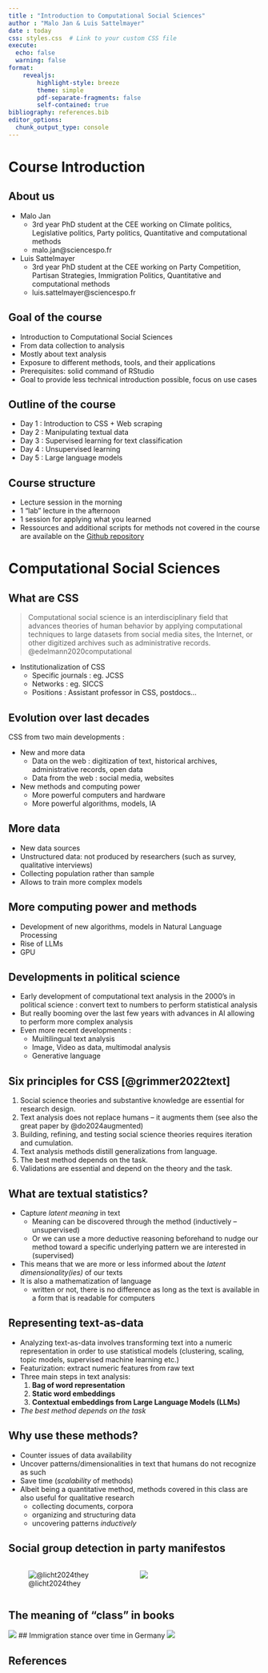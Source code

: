 ```yaml
---
title : "Introduction to Computational Social Sciences"
author : "Malo Jan & Luis Sattelmayer"
date : today
css: styles.css  # Link to your custom CSS file
execute: 
  echo: false
  warning: false
format: 
    revealjs:
        highlight-style: breeze
        theme: simple
        pdf-separate-fragments: false
        self-contained: true
bibliography: references.bib
editor_options: 
  chunk_output_type: console
---
```


# Course Introduction {.smaller}
## About us {.smaller}

- Malo Jan
    - 3rd year PhD student at the CEE working on Climate politics, Legislative politics, Party politics, Quantitative and computational methods
    - malo.jan@sciencespo.fr
    
- Luis Sattelmayer
    - 3rd year PhD student at the CEE working on Party Competition, Partisan Strategies, Immigration Politics, Quantitative and computational methods
    - luis.sattelmayer@sciencespo.fr

## Goal of the course {.smaller}

- Introduction to Computational Social Sciences
- From data collection to analysis
- Mostly about text analysis
- Exposure to different methods, tools, and their applications
- Prerequisites: solid command of RStudio
- Goal to provide less technical introduction possible, focus on use cases

## Outline of the course {.smaller}

- Day 1 : Introduction to CSS + Web scraping
- Day 2 : Manipulating textual data
- Day 3 : Supervised learning for text classification
- Day 4 : Unsupervised learning
- Day 5 : Large language models

## Course structure {.smaller}

- Lecture session in the morning
- 1 "lab" lecture in the afternoon
- 1 session for applying what you learned
- Ressources and additional scripts for methods not covered in the course are available on the [Github repository](https://github.com/luissattelmayer/intro-css/tree/main)

# Computational Social Sciences {.smaller}

## What are CSS {.smaller}


> Computational social science is an interdisciplinary field that advances theories of human behavior by applying computational techniques to large datasets from social media sites, the Internet, or other digitized archives such as administrative records. @edelmann2020computational

- Institutionalization of CSS
    - Specific journals : eg. JCSS
    - Networks : eg. SICCS
    - Positions : Assistant professor in CSS, postdocs...

## Evolution over last decades {.smaller}

CSS from two main developments : 

- New and more data
    - Data on the web : digitization of text, historical archives, administrative records, open data
    - Data from the web : social media, websites
- New methods and computing power 
    - More powerful computers and hardware
    - More powerful algorithms, models, IA
    
## More data {.smaller}

- New data sources
- Unstructured data: not produced by researchers (such as survey, qualitative interviews)
- Collecting population rather than sample
- Allows to train more complex models

## More computing power and methods  {.smaller}


- Development of new algorithms, models in Natural Language Processing
- Rise of LLMs
- GPU

## Developments in political science {.smaller}

- Early development of computational text analysis in the 2000's in political science : convert text to numbers to perform statistical analysis
- But really booming over the last few years with advances in AI allowing to perform more complex analysis
- Even more recent developments : 
    - Muiltilingual text analysis
    - Image, Video as data, multimodal analysis
    - Generative language

## Six principles for CSS [@grimmer2022text] {.smaller}
1. Social science theories and substantive knowledge are essential for research design. 
2. Text analysis does not replace humans -- it augments them (see also the great paper by @do2024augmented)
3. Building, refining, and testing social science theories requires iteration and cumulation. 
4. Text analysis methods distill generalizations from language. 
5. The best method depends on the task. 
6. Validations are essential and depend on the theory and the task. 


## What are textual statistics? {.smaller}
- Capture *latent meaning* in text
  - Meaning can be discovered through the method (inductively -- unsupervised)
  - Or we can use a more deductive reasoning beforehand to nudge our method toward a specific underlying pattern we are interested in (supervised)
- This means that we are more or less informed about the *latent dimensionality(ies)* of our texts
- It is also a mathematization of language 
  - written or not, there is no difference as long as the text is available in a form that is readable for computers
  
## Representing text-as-data {.smaller}
- Analyzing text-as-data involves transforming text into a numeric representation in order to use
statistical models (clustering, scaling, topic models, supervised machine learning etc.)
- Featurization: extract numeric features from raw text
- Three main steps in text analysis:
  1. **Bag of word representation**
  2. **Static word embeddings**
  3. **Contextual embeddings from Large Language Models (LLMs)**
- *The best method depends on the task* 


## Why use these methods? {.smaller}
- Counter issues of data availability
- Uncover patterns/dimensionalities in text that humans do not recognize as such
- Save time (*scalability* of methods)
- Albeit being a quantitative method, methods covered in this class are also useful for qualitative research
    - collecting documents, corpora
    - organizing and structuring data
    - uncovering patterns *inductively*


## Social group detection in party manifestos {.smaller}

:::: {.columns}


::: {.column width="50%"}
![@licht2024they](images/00_licht_sczepanski1.png)
:::

::: {.column width="50%"}
![](images/00_licht_sczepanski2.png)
:::

::::

## The meaning of "class" in books {.smaller}

![](images/00_kozlowski.png)
## Immigration stance over time in Germany
![](images/00_stance_average_per_party_per_wave.png)


## References


